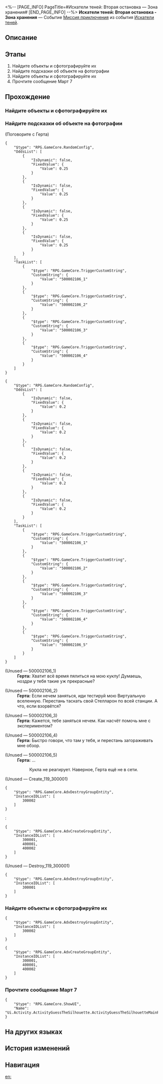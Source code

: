 <%-- [PAGE_INFO]
PageTitle=#Искатели теней: Вторая остановка — Зона хранения#
[END_PAGE_INFO] --%>
{{Дополнить|Диалоги.}}
{{Миссия Инфобокс
|id              = 8002102
|Название        = Искатели теней: Вторая остановка - Зона хранения
|Изображение     = Миссия Искатели теней Вторая остановка — Зона хранения.png
|Тип             = Миссия приключения
|Событие         = Искатели теней
|Глава           = 
|Условия         = 
* Достигните [[Уровень Освоения|Уровня Освоения]] 21
* Завершена [[Миссия приключения]] «[[Искатели теней: Первая остановка — Главная контрольная зона|Искатели теней: Первая остановка - Главная контрольная зона]]»
|Персонажи       = Герта; Первопроходец
|СтартЛокация    = [[Космическая станция «Герта»]] — [[Зона хранения]]
|Мир             = Космическая станция «Герта»
|Предыдущая      = Искатели теней: Первая остановка — Главная контрольная зона
|Следующая       = Искатели теней: Третья остановка — Зона поддержки
|Награды         = Звёздный нефрит*70; Очищенный эфир*4; Стрела убийцы демонов*3; Кредиты*40 000
}}
'''Искатели теней: Вторая остановка - Зона хранения''' — Событие [[Миссия приключения]] из события [[Искатели теней]].

==Описание==
{{Описание|<!--официальное описание из Перекрёстка судеб-->}}

==Этапы==
# Найдите объекты и сфотографируйте их
# Найдите подсказки об объекте на фотографии
# Найдите объекты и сфотографируйте их
# Прочтите сообщение Март 7

==Прохождение==
{{Дополнить}}

===Найдите объекты и сфотографируйте их===
{{Описание миссии|тип=Миссия приключения|локация=Зона хранения|Затемнённый объект на фотографии кажется знакомым. Наверняка это что-то из Зоны хранения...}}
{{Диалог Начало}}
{{Диалог Конец}}

===Найдите подсказки об объекте на фотографии===
{{Диалог Начало}}


;(Поговорите с Герта)
<pre>{
	"$type": "RPG.GameCore.RandomConfig",
	"OddsList": [
		{
			"IsDynamic": false,
			"FixedValue": {
				"Value": 0.25
			}
		},
		{
			"IsDynamic": false,
			"FixedValue": {
				"Value": 0.25
			}
		},
		{
			"IsDynamic": false,
			"FixedValue": {
				"Value": 0.25
			}
		},
		{
			"IsDynamic": false,
			"FixedValue": {
				"Value": 0.25
			}
		}
	],
	"TaskList": [
		{
			"$type": "RPG.GameCore.TriggerCustomString",
			"CustomString": {
				"Value": "500002106_1"
			}
		},
		{
			"$type": "RPG.GameCore.TriggerCustomString",
			"CustomString": {
				"Value": "500002106_2"
			}
		},
		{
			"$type": "RPG.GameCore.TriggerCustomString",
			"CustomString": {
				"Value": "500002106_3"
			}
		},
		{
			"$type": "RPG.GameCore.TriggerCustomString",
			"CustomString": {
				"Value": "500002106_4"
			}
		}
	]
}</pre>
<pre>{
	"$type": "RPG.GameCore.RandomConfig",
	"OddsList": [
		{
			"IsDynamic": false,
			"FixedValue": {
				"Value": 0.2
			}
		},
		{
			"IsDynamic": false,
			"FixedValue": {
				"Value": 0.2
			}
		},
		{
			"IsDynamic": false,
			"FixedValue": {
				"Value": 0.2
			}
		},
		{
			"IsDynamic": false,
			"FixedValue": {
				"Value": 0.2
			}
		},
		{
			"IsDynamic": false,
			"FixedValue": {
				"Value": 0.2
			}
		}
	],
	"TaskList": [
		{
			"$type": "RPG.GameCore.TriggerCustomString",
			"CustomString": {
				"Value": "500002106_1"
			}
		},
		{
			"$type": "RPG.GameCore.TriggerCustomString",
			"CustomString": {
				"Value": "500002106_2"
			}
		},
		{
			"$type": "RPG.GameCore.TriggerCustomString",
			"CustomString": {
				"Value": "500002106_3"
			}
		},
		{
			"$type": "RPG.GameCore.TriggerCustomString",
			"CustomString": {
				"Value": "500002106_4"
			}
		},
		{
			"$type": "RPG.GameCore.TriggerCustomString",
			"CustomString": {
				"Value": "500002106_5"
			}
		}
	]
}</pre>
;(Unused &mdash; 500002106_1)
:'''Герта:''' Хватит всё время пялиться на мою куклу! Думаешь, ноздри у тебя такие уж прекрасные?

;(Unused &mdash; 500002106_2)
:'''Герта:''' Если нечем заняться, иди тестируй мою Виртуальную вселенную. Перестань таскать свой Стелларон по всей станции. А что, если взорвётся?

;(Unused &mdash; 500002106_3)
:'''Герта:''' Кажется, тебе заняться нечем. Как насчёт помочь мне с экспериментом?

;(Unused &mdash; 500002106_4)
:'''Герта:''' Быстро говори, что там у тебя, и перестань загораживать мне обзор.

;(Unused &mdash; 500002106_5)
:'''Герта:''' ...
::Кукла не реагирует. Наверное, Герта ещё не в сети.

;(Unused &mdash; Create_119_300001)
<pre>{
	"$type": "RPG.GameCore.AdvDestroyGroupEntity",
	"InstanceIDList": [
		300002
	]
}</pre>
:<pre>{
	"$type": "RPG.GameCore.AdvCreateGroupEntity",
	"InstanceIDList": [
		300001,
		400001,
		400002
	]
}</pre>

;(Unused &mdash; Destroy_119_300001)
<pre>{
	"$type": "RPG.GameCore.AdvDestroyGroupEntity",
	"InstanceIDList": [
		300001
	]
}</pre>
{{Диалог Конец}}

===Найдите объекты и сфотографируйте их===
{{Диалог Начало}}
<pre>{
	"$type": "RPG.GameCore.AdvDestroyGroupEntity",
	"InstanceIDList": [
		300002
	]
}</pre>
<pre>{
	"$type": "RPG.GameCore.AdvCreateGroupEntity",
	"InstanceIDList": [
		300001,
		400001,
		400002
	]
}</pre>
{{Диалог Конец}}

===Прочтите сообщение Март 7===
{{Диалог Начало}}
<pre>{
	"$type": "RPG.GameCore.ShowUI",
	"Name": "Ui.Activity.ActivityGuessTheSilhouette.ActivityGuessTheSilhouetteMainPage"
}</pre>
{{Диалог Конец}}

==На других языках==
{{На других языках
|en   = Stellar Shadowseeker: 2nd Stop, Storage Zone
|zhs  = 星旅寻影•第二站•收容舱段
|zht  = 星旅尋影•第二站•收容艙段
|ja   = 星々の影を探して・2駅目・収容部分
|ko   = 그림자를 찾는 별의 여정•두 번째 역•보관 캐빈
|es   = Fotografías estelares, 2.ª parada: zona de almacenamiento
|fr   = Sur la piste des ombres des étoiles&nbsp;: 2e arrêt, Zone de stockage
|ru   = Искатели теней: Вторая остановка - Зона хранения
|th   = ท่องดาราเฟ้นเงา: สถานีที่ 2 - Storage Zone
|vi   = Tìm Ảnh Hành Trình Sao: Trạm Thứ 2, Khoang Thu Dung
|de   = Stellarer Schattensucher: Zweiter Halt – Lagerzone
|id   = Penjelajah Bayangan Bintang: Perhentian 2 - Storage Zone
|pt   = Sombrio Estelar: 2ª Parada, Zona de Armazenamento
}}

==История изменений==
{{История изменений|3.5}}

==Навигация==
{{Миссия приключения Навбокс|Глава }}

[[en:]]
